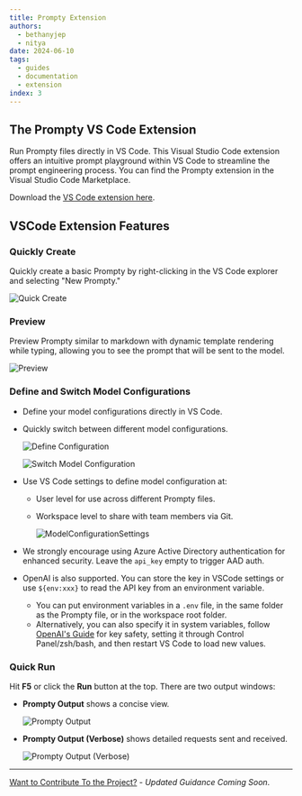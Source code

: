 ```yaml
---
title: Prompty Extension
authors:
  - bethanyjep
  - nitya
date: 2024-06-10
tags:
  - guides
  - documentation
  - extension
index: 3
---
```


## The Prompty VS Code Extension
Run Prompty files directly in VS Code. This Visual Studio Code extension offers an intuitive prompt playground within VS Code to streamline the prompt engineering process. You can find the Prompty extension in the Visual Studio Code Marketplace.

Download the [VS Code extension here](https://marketplace.visualstudio.com/items?itemName=ms-toolsai.prompty).

## VSCode Extension Features
### Quickly Create
Quickly create a basic Prompty by right-clicking in the VS Code explorer and selecting "New Prompty."

![Quick Create](image-2.png)

### Preview
Preview Prompty similar to markdown with dynamic template rendering while typing, allowing you to see the prompt that will be sent to the model.

![Preview](readme_preview.png)

### Define and Switch Model Configurations
* Define your model configurations directly in VS Code.
* Quickly switch between different model configurations.

  ![Define Configuration](image-5.png)

  ![Switch Model Configuration](switchModelConfiguration.png)
* Use VS Code settings to define model configuration at:
  * User level for use across different Prompty files.
  * Workspace level to share with team members via Git.

    ![ModelConfigurationSettings](modelConfigurationSettings.png)

* We strongly encourage using Azure Active Directory authentication for enhanced security. Leave the `api_key` empty to trigger AAD auth.
* OpenAI is also supported. You can store the key in VSCode settings or use `${env:xxx}` to read the API key from an environment variable.
  * You can put environment variables in a `.env` file, in the same folder as the Prompty file, or in the workspace root folder.
  * Alternatively, you can also specify it in system variables, follow [OpenAI's Guide](https://help.openai.com/en/articles/5112595-best-practices-for-api-key-safety) for key safety, setting it through Control Panel/zsh/bash, and then restart VS Code to load new values.

### Quick Run
Hit **F5** or click the **Run** button at the top. There are two output windows:
* **Prompty Output** shows a concise view.

  ![Prompty Output](image-3.png)

* **Prompty Output (Verbose)** shows detailed requests sent and received.

  ![Prompty Output (Verbose)](image-8.png)

---
[Want to Contribute To the Project?](/docs/contributing/) - _Updated Guidance Coming Soon_.
